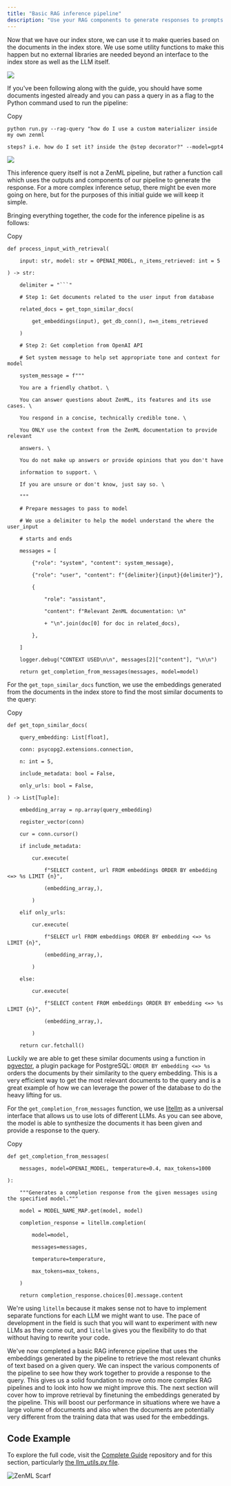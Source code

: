 ```yaml
---
title: "Basic RAG inference pipeline"
description: "Use your RAG components to generate responses to prompts."
---
```


Now that we have our index store, we can use it to make queries based on the documents in the index store. We use some utility functions to make this happen but no external libraries are needed beyond an interface to the index store as well as the LLM itself.

![](/images/user-guide/llmops-guide/rag-with-zenml/files%2Fv0%2Fb%2Fgitbook-x-prod.appspot.com%2Fo%2Fspaces%252FSXceRPgF1t4PqY7HbePb%252Fuploads%252Fgit-blob-cc69467c3c5f22fdaf8153d6d5e2e9219c1f045f%252Frag-stage-4.png)

If you've been following along with the guide, you should have some documents ingested already and you can pass a query in as a flag to the Python command used to run the pipeline:

Copy

```
python run.py --rag-query "how do I use a custom materializer inside my own zenml 

steps? i.e. how do I set it? inside the @step decorator?" --model=gpt4
```

![](/images/user-guide/llmops-guide/rag-with-zenml/files%2Fv0%2Fb%2Fgitbook-x-prod.appspot.com%2Fo%2Fspaces%252FSXceRPgF1t4PqY7HbePb%252Fuploads%252Fgit-blob-f3104a1eb678611542bcf1b4a57b610f36a52e84%252Frag-inference.png)

This inference query itself is not a ZenML pipeline, but rather a function call which uses the outputs and components of our pipeline to generate the response. For a more complex inference setup, there might be even more going on here, but for the purposes of this initial guide we will keep it simple.

Bringing everything together, the code for the inference pipeline is as follows:

Copy

```
def process_input_with_retrieval(

    input: str, model: str = OPENAI_MODEL, n_items_retrieved: int = 5

) -> str:

    delimiter = "```"

    # Step 1: Get documents related to the user input from database

    related_docs = get_topn_similar_docs(

        get_embeddings(input), get_db_conn(), n=n_items_retrieved

    )

    # Step 2: Get completion from OpenAI API

    # Set system message to help set appropriate tone and context for model

    system_message = f"""

    You are a friendly chatbot. \

    You can answer questions about ZenML, its features and its use cases. \

    You respond in a concise, technically credible tone. \

    You ONLY use the context from the ZenML documentation to provide relevant

    answers. \

    You do not make up answers or provide opinions that you don't have

    information to support. \

    If you are unsure or don't know, just say so. \

    """

    # Prepare messages to pass to model

    # We use a delimiter to help the model understand the where the user_input

    # starts and ends

    messages = [

        {"role": "system", "content": system_message},

        {"role": "user", "content": f"{delimiter}{input}{delimiter}"},

        {

            "role": "assistant",

            "content": f"Relevant ZenML documentation: \n"

            + "\n".join(doc[0] for doc in related_docs),

        },

    ]

    logger.debug("CONTEXT USED\n\n", messages[2]["content"], "\n\n")

    return get_completion_from_messages(messages, model=model)
```

For the `get_topn_similar_docs` function, we use the embeddings generated from the documents in the index store to find the most similar documents to the query:

Copy

```
def get_topn_similar_docs(

    query_embedding: List[float],

    conn: psycopg2.extensions.connection,

    n: int = 5,

    include_metadata: bool = False,

    only_urls: bool = False,

) -> List[Tuple]:

    embedding_array = np.array(query_embedding)

    register_vector(conn)

    cur = conn.cursor()

    if include_metadata:

        cur.execute(

            f"SELECT content, url FROM embeddings ORDER BY embedding <=> %s LIMIT {n}",

            (embedding_array,),

        )

    elif only_urls:

        cur.execute(

            f"SELECT url FROM embeddings ORDER BY embedding <=> %s LIMIT {n}",

            (embedding_array,),

        )

    else:

        cur.execute(

            f"SELECT content FROM embeddings ORDER BY embedding <=> %s LIMIT {n}",

            (embedding_array,),

        )

    return cur.fetchall()
```

Luckily we are able to get these similar documents using a function in [pgvector](https://github.com/pgvector/pgvector), a plugin package for PostgreSQL: `ORDER BY embedding <=> %s` orders the documents by their similarity to the query embedding. This is a very efficient way to get the most relevant documents to the query and is a great example of how we can leverage the power of the database to do the heavy lifting for us.

For the `get_completion_from_messages` function, we use [litellm](https://github.com/BerriAI/litellm) as a universal interface that allows us to use lots of different LLMs. As you can see above, the model is able to synthesize the documents it has been given and provide a response to the query.

Copy

```
def get_completion_from_messages(

    messages, model=OPENAI_MODEL, temperature=0.4, max_tokens=1000

):

    """Generates a completion response from the given messages using the specified model."""

    model = MODEL_NAME_MAP.get(model, model)

    completion_response = litellm.completion(

        model=model,

        messages=messages,

        temperature=temperature,

        max_tokens=max_tokens,

    )

    return completion_response.choices[0].message.content
```

We're using `litellm` because it makes sense not to have to implement separate functions for each LLM we might want to use. The pace of development in the field is such that you will want to experiment with new LLMs as they come out, and `litellm` gives you the flexibility to do that without having to rewrite your code.

We've now completed a basic RAG inference pipeline that uses the embeddings generated by the pipeline to retrieve the most relevant chunks of text based on a given query. We can inspect the various components of the pipeline to see how they work together to provide a response to the query. This gives us a solid foundation to move onto more complex RAG pipelines and to look into how we might improve this. The next section will cover how to improve retrieval by finetuning the embeddings generated by the pipeline. This will boost our performance in situations where we have a large volume of documents and also when the documents are potentially very different from the training data that was used for the embeddings.

## Code Example

To explore the full code, visit the [Complete Guide](https://github.com/zenml-io/zenml-projects/tree/main/llm-complete-guide) repository and for this section, particularly [the llm\_utils.py file](https://github.com/zenml-io/zenml-projects/blob/main/llm-complete-guide/utils/llm%5Futils.py).

![ZenML Scarf](/images/user-guide/llmops-guide/rag-with-zenml)
